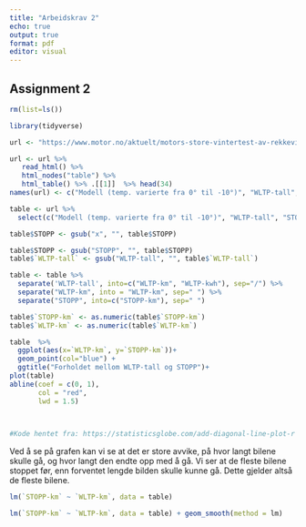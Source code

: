 ```yaml
---
title: "Arbeidskrav 2"
echo: true
output: true
format: pdf
editor: visual
---
```


## Assignment 2

```r
rm(list=ls())

library(tidyverse)
```

```r
url <- "https://www.motor.no/aktuelt/motors-store-vintertest-av-rekkevidde-pa-elbiler/217132"

url <- url %>%
   read_html() %>% 
   html_nodes("table") %>%  
   html_table() %>% .[[1]]  %>% head(34)
names(url) <- c("Modell (temp. varierte fra 0° til -10°)", "WLTP-tall", "STOPP", "Avvik")

```

```r
table <- url %>%
  select(c("Modell (temp. varierte fra 0° til -10°)", "WLTP-tall", "STOPP"))
```

```r
table$STOPP <- gsub("x", "", table$STOPP)
```

```r
table$STOPP <- gsub("STOPP", "", table$STOPP)
table$`WLTP-tall` <- gsub("WLTP-tall", "", table$`WLTP-tall`)

```

```r
table <- table %>%
  separate('WLTP-tall', into=c("WLTP-km", "WLTP-kwh"), sep="/") %>%
  separate("WLTP-km", into = "WLTP-km", sep=" ") %>%
  separate("STOPP", into=c("STOPP-km"), sep=" ")
```

```r
table$`STOPP-km` <- as.numeric(table$`STOPP-km`)
table$`WLTP-km` <- as.numeric(table$`WLTP-km`)
```

```r
table  %>%
  ggplot(aes(x=`WLTP-km`, y=`STOPP-km`))+
  geom_point(col="blue") +
  ggtitle("Forholdet mellom WLTP-tall og STOPP")+
plot(table)                         
abline(coef = c(0, 1),
       col = "red",
       lwd = 1.5)
  


#Kode hentet fra: https://statisticsglobe.com/add-diagonal-line-plot-r

```

Ved å se på grafen kan vi se at det er store avvike, på hvor langt bilene skulle gå, og hvor langt den endte opp med å gå. Vi ser at de fleste bilene stoppet før, enn forventet lengde bilden skulle kunne gå. Dette gjelder altså de fleste bilene.

```r
lm(`STOPP-km` ~ `WLTP-km`, data = table)

```

```r
lm(`STOPP-km` ~ `WLTP-km`, data = table) + geom_smooth(method = lm)
```
